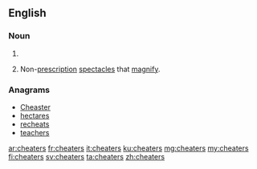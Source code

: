 ==English==

===Noun===
{{head|en|noun plural form}}

# {{plural of|cheater|lang=en}}
# {{label|en|informal|plurale tantum}} Non-[[prescription]] [[spectacles]] that [[magnify]].

===Anagrams===
* [[Cheaster#English|Cheaster]]
* [[hectares#English|hectares]]
* [[recheats#English|recheats]]
* [[teachers#English|teachers]]

[[ar:cheaters]]
[[fr:cheaters]]
[[it:cheaters]]
[[ku:cheaters]]
[[mg:cheaters]]
[[my:cheaters]]
[[fi:cheaters]]
[[sv:cheaters]]
[[ta:cheaters]]
[[zh:cheaters]]